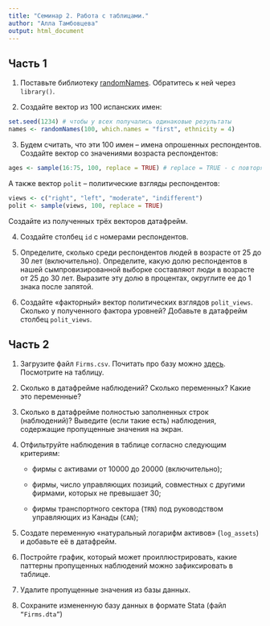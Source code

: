 ```yaml
---
title: "Семинар 2. Работа с таблицами."
author: "Алла Тамбовцева"
output: html_document
---
```


## Часть 1

1. Поставьте библиотеку [randomNames](https://cran.r-project.org/web/packages/randomNames/randomNames.pdf). Обратитесь к ней через `library()`.

2. Создайте вектор из 100 испанских имен:

```r
set.seed(1234) # чтобы у всех получались одинаковые результаты
names <- randomNames(100, which.names = "first", ethnicity = 4)
```

3. Будем считать, что эти 100 имен – имена опрошенных респондентов. Создайте вектор со значениями возраста респондентов:

```r
ages <- sample(16:75, 100, replace = TRUE) # replace = TRUE - с повторяющимися значениями
```

А также вектор `polit` – политические взгляды респондентов:

```r
views <- c("right", "left", "moderate", "indifferent")
polit <- sample(views, 100, replace = TRUE)
```

Создайте из полученных трёх векторов датафрейм.

4. Создайте столбец `id` с номерами респондентов.

5. Определите, сколько среди респондентов людей в возрасте от 25 до 30 лет (включительно). Определите, какую долю респондентов в нашей сымпровизированной выборке составляют люди в возрасте от 25 до 30 лет. Выразите эту долю в процентах, округлите ее до 1 знака после запятой.

6. Создайте «факторный» вектор политических взглядов `polit_views`. Сколько у полученного фактора уровней? Добавьте в датафрейм столбец `polit_views`.

## Часть 2

1. Загрузите файл `Firms.csv`. Почитать про базу можно [здесь](https://www.rdocumentation.org/packages/car/versions/2.1-5/topics/Ornstein). Посмотрите на таблицу.

2. Сколько в датафрейме наблюдений? Сколько переменных? Какие это переменные?

3. Сколько в датафрейме полностью заполненных строк (наблюдений)? Выведите (если такие есть) наблюдения, содержащие пропущенные значения на экран.

4. Отфильтруйте наблюдения в таблице согласно следующим критериям:

    * фирмы с активами от 10000 до 20000 (включительно);

    * фирмы, число управляющих позиций, совместных с другими фирмами, которых не превышает 30;

    * фирмы транспортного сектора (`TRN`) под руководством управляющих из Канады (`CAN`);

5. Создате переменную «натуральный логарифм активов» (`log_assets`) и добавьте её в датафрейм.

6. Постройте график, который может проиллюстрировать, какие паттерны пропущенных наблюдений можно зафиксировать в таблице.

7. Удалите пропущенные значения из базы данных.

8. Сохраните измененную базу данных в формате Stata (файл `“Firms.dta”`)